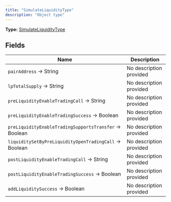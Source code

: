 ```yaml
---
title: "SimulateLiquidityType"
description: "Object type"
---
```


**Type:** [SimulateLiquidityType](/api-reference/types/simulateliquiditytype)

## Fields

| Name | Description |
|------|-------------|
| `pairAddress` → String | No description provided |
| `lpTotalSupply` → String | No description provided |
| `preLiquidityEnableTradingCall` → String | No description provided |
| `preLiquidityEnableTradingSuccess` → Boolean | No description provided |
| `preLiquidityEnableTradingSupportsTransfer` → Boolean | No description provided |
| `liquiditySetByPreLiquidityOpenTradingCall` → Boolean | No description provided |
| `postLiquidityEnableTradingCall` → String | No description provided |
| `postLiquidityEnableTradingSuccess` → Boolean | No description provided |
| `addLiquiditySuccess` → Boolean | No description provided |

